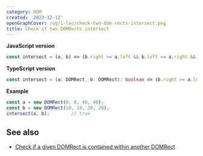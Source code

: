 ```yaml
---
category: DOM
created: '2023-12-12'
openGraphCover: /og/1-loc/check-two-dom-rects-intersect.png
title: Check if two DOMRects intersect
---
```


**JavaScript version**

```js intersect.js
const intersect = (a, b) => (b.right >= a.left && b.left <= a.right && b.top <= a.bottom && b.bottom >= a.top);
```

**TypeScript version**

```ts intersect.ts
const intersect = (a: DOMRect, b: DOMRect): boolean => (b.right >= a.left && b.left <= a.right && b.top <= a.bottom && b.bottom >= a.top);
```

**Example**

```js example.js
const a = new DOMRect(0, 0, 40, 40);
const b = new DOMRect(10, 10, 20, 20);
intersect(a, b);        // true
```

## See also

-   [Check if a given DOMRect is contained within another DOMRect](https://phuoc.ng/collection/1-loc/check-if-a-given-dom-rect-is-contained-within-another-dom-rect/)
